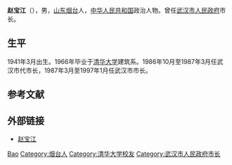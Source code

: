 '''赵宝江'''（{{bd|1941年|3月||}}），男，[[山东|山东]][[烟台|烟台]]人，[[中华人民共和国|中华人民共和国]]政治人物。曾任[[武汉市人民政府|武汉市人民政府]]市长。

== 生平 ==
1941年3月出生。1966年毕业于[[清华大学|清华大学]]建筑系。1986年10月至1987年3月任武汉市代市长，1987年3月至1997年1月任武汉市市长。 

== 参考文献 ==
{{reflist}}

== 外部链接 ==
* [http://zt.cjn.cn/zt2009/wh60jl/gdtp/200908/t988117.htm 赵宝江] {{Wayback|url=http://zt.cjn.cn/zt2009/wh60jl/gdtp/200908/t988117.htm |date=20160304200548 }}

{{武汉市市长}}

{{Authority control}}
{{DEFAULTSORT:Zhao赵}}
[[Category:赵姓|Bao]]
[[Category:烟台人|Category:烟台人]]
[[Category:清华大学校友|Category:清华大学校友]]
[[Category:武汉市人民政府市长|Category:武汉市人民政府市长]]

{{wuhan-stub}}